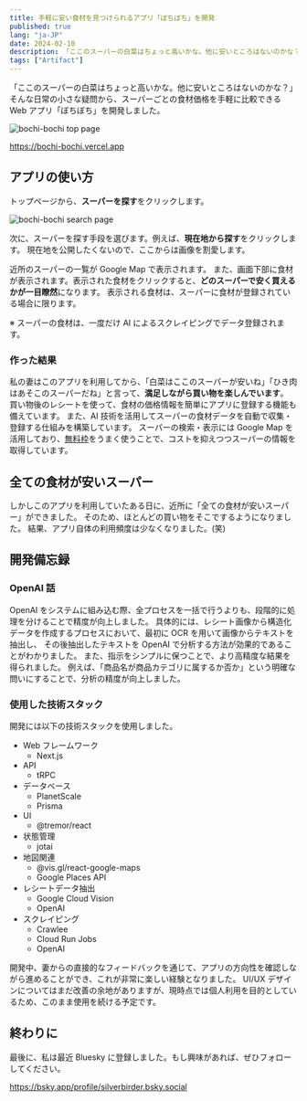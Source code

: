 ```yaml
---
title: 手軽に安い食材を見つけられるアプリ「ぼちぼち」を開発
published: true
lang: "ja-JP"
date: 2024-02-10
description: 「ここのスーパーの白菜はちょっと高いかな。他に安いところはないのかな？」そんな日常の小さな疑問から、スーパーごとの食材価格を手軽に比較できる Web アプリ「ぼちぼち」を開発しました。
tags: ["Artifact"]
---
```



「ここのスーパーの白菜はちょっと高いかな。他に安いところはないのかな？」そんな日常の小さな疑問から、スーパーごとの食材価格を手軽に比較できる Web アプリ「ぼちぼち」を開発しました。

<Image
  src="http://res.cloudinary.com/silverbirder/image/upload/v1707573620/akdswcwwxatnfemrbo4e.png"
  width={1400}
  height={910}
  layout="constrained"
  alt="bochi-bochi top page"
/>

https://bochi-bochi.vercel.app

## アプリの使い方

トップページから、**スーパーを探す**をクリックします。

<Image
  src="http://res.cloudinary.com/silverbirder/image/upload/v1707574240/z3li36nol50hxlvcvrha.png"
  width={1410}
  height={1410}
  layout="constrained"
  alt="bochi-bochi search page"
/>

次に、スーパーを探す手段を選びます。例えば、**現在地から探す**をクリックします。
現在地を公開したくないので、ここからは画像を割愛します。

近所のスーパーの一覧が Google Map で表示されます。
また、画面下部に食材が表示されます。表示された食材をクリックすると、**どのスーパーで安く買えるかが一目瞭然**になります。
表示される食材は、スーパーに食材が登録されている場合に限ります。

※ スーパーの食材は、一度だけ AI によるスクレイピングでデータ登録されます。

### 作った結果

私の妻はこのアプリを利用してから、「白菜はここのスーパーが安いね」「ひき肉はあそこのスーパーだね」と言って、**満足しながら買い物を楽しんでいます**。
買い物後のレシートを使って、食材の価格情報を簡単にアプリに登録する機能も備えています。
また、AI 技術を活用してスーパーの食材データを自動で収集・登録する仕組みを構築しています。
スーパーの検索・表示には Google Map を活用しており、[無料枠](https://mapsplatform.google.com/intl/ja/pricing/)をうまく使うことで、コストを抑えつつスーパーの情報を取得しています。

## 全ての食材が安いスーパー

しかしこのアプリを利用していたある日に、近所に「全ての食材が安いスーパー」ができました。
そのため、ほとんどの買い物をそこでするようになりました。
結果、アプリ自体の利用頻度は少なくなりました。(笑)

## 開発備忘録

### OpenAI 話

OpenAI をシステムに組み込む際、全プロセスを一括で行うよりも、段階的に処理を分けることで精度が向上しました。
具体的には、レシート画像から構造化データを作成するプロセスにおいて、最初に OCR を用いて画像からテキストを抽出し、
その後抽出したテキストを OpenAI で分析する方法が効果的であることがわかりました。
また、指示をシンプルに保つことで、より高精度な結果を得られました。
例えば、「商品名が商品カテゴリに属するか否か」という明確な問いにすることで、分析の精度が向上しました。

### 使用した技術スタック

開発には以下の技術スタックを使用しました。

- Web フレームワーク
  - Next.js
- API
  - tRPC
- データベース
  - PlanetScale
  - Prisma
- UI
  - @tremor/react
- 状態管理
  - jotai
- 地図関連
  - @vis.gl/react-google-maps
  - Google Places API
- レシートデータ抽出
  - Google Cloud Vision
  - OpenAI
- スクレイピング
  - Crawlee
  - Cloud Run Jobs
  - OpenAI

開発中、妻からの直接的なフィードバックを通じて、アプリの方向性を確認しながら進めることができ、これが非常に楽しい経験となりました。
UI/UX デザインについてはまだ改善の余地がありますが、現時点では個人利用を目的としているため、このまま使用を続ける予定です。

## 終わりに

最後に、私は最近 Bluesky に登録しました。もし興味があれば、ぜひフォローしてください。

https://bsky.app/profile/silverbirder.bsky.social
